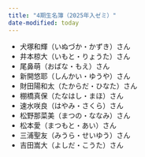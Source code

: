 ```yaml
---
title: "4期生名簿（2025年入ゼミ）"
date-modified: today
---
```


- 犬塚和輝（いぬづか・かずき）さん
- 井本椋大（いもと・りょうた）さん
- 尾鼻萌（おばな・もえ）さん
- 新開悠耶（しんかい・ゆうや）さん
- 財田陽和太（たからだ・ひなた）さん
- 棚橋真保（たなはし・まほ）さん
- 速水咲良（はやみ・さくら）さん
- 松野那菜美（まつの・ななみ）さん
- 松本愛（まつもと・あい）さん
- 三浦聖友（みうら・せいゆう）さん
- 吉田嵩大（よしだ・こうた）さん